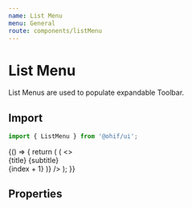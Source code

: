 ```yaml
---
name: List Menu
menu: General
route: components/listMenu
---
```



# List Menu

List Menus are used to populate expandable Toolbar.

## Import

```javascript
import { ListMenu } from '@ohif/ui';
```

<Playground>
  {() => {
    return (
      <ToolbarButton items={[
        { value: 'windowLevelPreset1', title: 'Soft tissue', subtitle: '400 / 40' },
        { value: 'windowLevelPreset2', title: 'Lung', subtitle: '1500 / -600' },
        { value: 'windowLevelPreset3', title: 'Liver', subtitle: '150 / 90' },
        { value: 'windowLevelPreset4', title: 'Bone', subtitle: '80 / 40' },
        { value: 'windowLevelPreset5', title: 'Brain', subtitle: '2500 / 480' },
      ]}
      renderer={
        ({ title, subtitle, isActive, index }) => (
          <>
            <div>
              <span className={classnames(isActive ? "text-black" : "text-white", "mr-2 text-base")}>
                {title}
              </span>
              <span className={classnames(isActive ? "text-black" : "text-aqua-pale", "font-thin text-sm")}>
                {subtitle}
              </span>
            </div>
            <span className={classnames(isActive ? "text-black" : "text-primary-active", "text-sm")}>{index + 1}</span>
          </>
        )}
      />
    );
  }}
</Playground>

## Properties

<Props of={ToolbarButton} />
